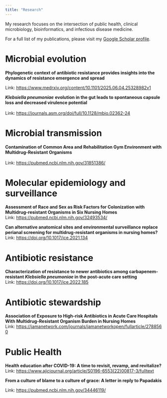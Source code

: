 ```yaml
---
title: "Research"
---
```


My research focuses on the intersection of public health, clinical microbiology, bioinformatics, and infectious disease medicine.

For a full list of my publications, please visit my [Google Scholar profile](https://scholar.google.com/citations?user=hG4WnBEAAAAJ&hl=en).

# Microbial evolution

**Phylogenetic context of antibiotic resistance provides insights into the dynamics of resistance emergence and spread**

Link: <https://www.medrxiv.org/content/10.1101/2025.06.04.25328982v1>

***Klebsiella pneumoniae*** **evolution in the gut leads to spontaneous capsule loss and decreased virulence potential\
​** \
Link: <https://journals.asm.org/doi/full/10.1128/mbio.02362-24>

# **Microbial transmission**

**Contamination of Common Area and Rehabilitation Gym Environment with Multidrug-Resistant Organisms**  \
\
Link: [https://pubmed.ncbi.nlm.nih.gov/31851386/](#0)

# **Molecular epidemiology and surveillance**

**Assessment of Race and Sex as Risk Factors for Colonization with Multidrug-resistant Organisms in Six Nursing Homes**\
Link: [https://pubmed.ncbi.nlm.nih.gov/32493534/](#0)

**Can alternative anatomical sites and environmental surveillance replace perianal screening for multidrug-resistant organisms in nursing homes?**\
Link: <https://doi.org/10.1017/ice.2021.134>

# **Antibiotic resistance**

**Characterization of resistance to newer antibiotics among carbapenem-resistant *Klebsiella pneumoniae* in the post-acute care setting** \
Link: [https://doi.org/10.1017/ice.2022.185](#0)

# Antibiotic stewardship

**Association of Exposure to High-risk Antibiotics in Acute Care Hospitals With Multidrug-Resistant Organism Burden in Nursing Homes**\
Link: <https://jamanetwork.com/journals/jamanetworkopen/fullarticle/2788560>

# Public Health

**Health education after COVID-19: A time to revisit, revamp, and revitalize?**\
Link: <https://www.ajicjournal.org/article/S0196-6553(22)00817-3/fulltext>

**From a culture of blame to a culture of grace: A letter in reply to Papadakis**

Link: ​[https://pubmed.ncbi.nlm.nih.gov/34446119/](https://www.ncbi.nlm.nih.gov/pmc/articles/PMC8446583/)
